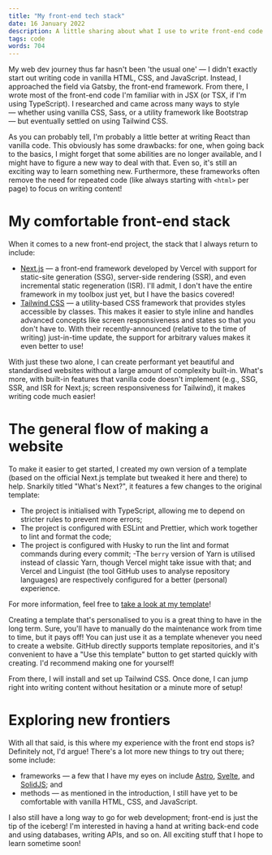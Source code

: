 ```yaml
---
title: "My front-end tech stack"
date: 16 January 2022
description: A little sharing about what I use to write front-end code and build websites circa 2022.
tags: code
words: 704
---
```

My web dev journey thus far hasn't been 'the usual one' — I didn't exactly start out writing code in vanilla HTML, CSS, and JavaScript. Instead, I approached the field via Gatsby, the front-end framework. From there, I wrote most of the front-end code I'm familiar with in JSX (or TSX, if I'm using TypeScript). I researched and came across many ways to style — whether using vanilla CSS, Sass, or a utility framework like Bootstrap — but eventually settled on using Tailwind CSS.

As you can probably tell, I'm probably a little better at writing React than vanilla code. This obviously has some drawbacks: for one, when going back to the basics, I might forget that some abilities are no longer available, and I might have to figure a new way to deal with that. Even so, it's still an exciting way to learn something new. Furthermore, these frameworks often remove the need for repeated code (like always starting with `<html>` per page) to focus on writing content!

# My comfortable front-end stack

When it comes to a new front-end project, the stack that I always return to include:

- [Next.js](https://nextjs.org) — a front-end framework developed by Vercel with support for static-site generation (SSG), server-side rendering (SSR), and even incremental static regeneration (ISR). I'll admit, I don't have the entire framework in my toolbox just yet, but I have the basics covered!
- [Tailwind CSS](https://tailwindcss.com) — a utility-based CSS framework that provides styles accessible by classes. This makes it easier to style inline and handles advanced concepts like screen responsiveness and states so that you don't have to. With their recently-announced (relative to the time of writing) just-in-time update, the support for arbitrary values makes it even better to use!

With just these two alone, I can create performant yet beautiful and standardised websites without a large amount of complexity built-in. What's more, with built-in features that vanilla code doesn't implement (e.g., SSG, SSR, and ISR for Next.js; screen responsiveness for Tailwind), it makes writing code much easier!

# The general flow of making a website

To make it easier to get started, I created my own version of a template (based on the official Next.js template but tweaked it here and there) to help. Snarkily titled "What's Next?", it features a few changes to the original template:

- The project is initialised with TypeScript, allowing me to depend on stricter rules to prevent more errors;
- The project is configured with ESLint and Prettier, which work together to lint and format the code;
- The project is configured with Husky to run the lint and format commands during every commit;
-The `berry` version of Yarn is utilised instead of classic Yarn, though Vercel might take issue with that; and
Vercel and Linguist (the tool GitHub uses to analyse repository languages) are respectively configured for a better (personal) experience.

For more information, feel free to [take a look at my template](https://github.com/arashnrim/whats-next)!

Creating a template that's personalised to you is a great thing to have in the long term. Sure, you'll have to manually do the maintenance work from time to time, but it pays off! You can just use it as a template whenever you need to create a website. GitHub directly supports template repositories, and it's convenient to have a "Use this template" button to get started quickly with creating. I'd recommend making one for yourself!

From there, I will install and set up Tailwind CSS. Once done, I can jump right into writing content without hesitation or a minute more of setup!

# Exploring new frontiers

With all that said, is this where my experience with the front end stops is? Definitely not, I'd argue! There's a lot more new things to try out there; some include:

- frameworks — a few that I have my eyes on include [Astro](https://astro.build), [Svelte](https://svelte.dev), and [SolidJS](https://solidjs.com); and
- methods — as mentioned in the introduction, I still have yet to be comfortable with vanilla HTML, CSS, and JavaScript.

I also still have a long way to go for web development; front-end is just the tip of the iceberg! I'm interested in having a hand at writing back-end code and using databases, writing APIs, and so on. All exciting stuff that I hope to learn sometime soon!
